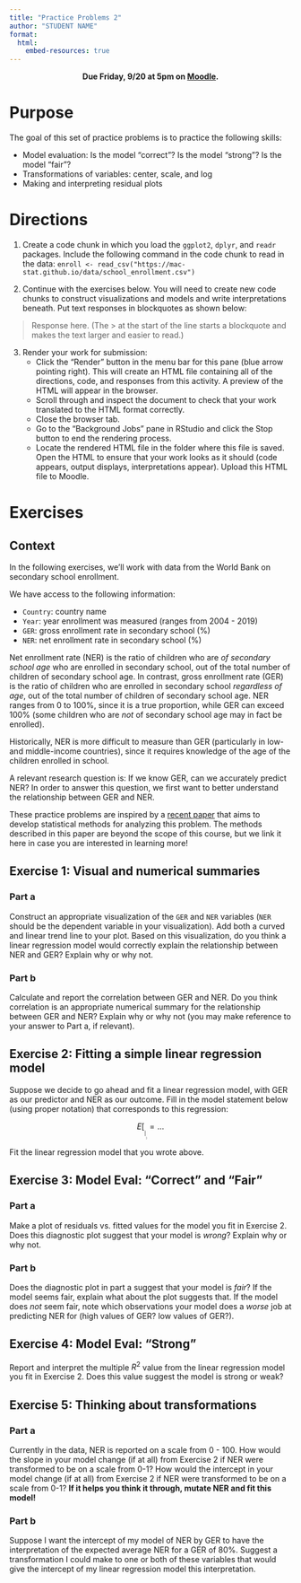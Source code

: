 ```yaml
---
title: "Practice Problems 2"
author: "STUDENT NAME"
format: 
  html:
    embed-resources: true
---
```


<center>
**Due Friday, 9/20 at 5pm on [Moodle](INSERT_LINK_TO_MOODLE_ASSIGNMENT).**
</center>

# Purpose

The goal of this set of practice problems is to practice the following skills:

- Model evaluation: Is the model "correct"? Is the model "strong"? Is the model "fair"?
- Transformations of variables: center, scale, and log
- Making and interpreting residual plots



# Directions

1. Create a code chunk in which you load the `ggplot2`, `dplyr`, and `readr` packages. Include the following command in the code chunk to read in the data: `enroll <- read_csv("https://mac-stat.github.io/data/school_enrollment.csv")`

2. Continue with the exercises below. You will need to create new code chunks to construct visualizations and models and write interpretations beneath. Put text responses in blockquotes as shown below:

> Response here. (The > at the start of the line starts a blockquote and makes the text larger and easier to read.)

3. Render your work for submission:
    - Click the "Render" button in the menu bar for this pane (blue arrow pointing right). This will create an HTML file containing all of the directions, code, and responses from this activity. A preview of the HTML will appear in the browser.
    - Scroll through and inspect the document to check that your work translated to the HTML format correctly.
    - Close the browser tab.
    - Go to the "Background Jobs" pane in RStudio and click the Stop button to end the rendering process.
    - Locate the rendered HTML file in the folder where this file is saved. Open the HTML to ensure that your work looks as it should (code appears, output displays, interpretations appear). Upload this HTML file to Moodle.



# Exercises

## Context

In the following exercises, we'll work with data from the World Bank on secondary school enrollment. 

We have access to the following information:

- `Country`: country name
- `Year`: year enrollment was measured (ranges from 2004 - 2019)
- `GER`: gross enrollment rate in secondary school (%)
- `NER`: net enrollment rate in secondary school (%)

Net enrollment rate (NER) is the ratio of children who are *of secondary school age* who are enrolled in secondary school, out of the total number of children of secondary school age. In contrast, gross enrollment rate (GER) is the ratio of children who are enrolled in secondary school *regardless of age*, out of the total number of children of secondary school age. NER ranges from 0 to 100%, since it is a true proportion, while GER can exceed 100% (some children who are *not* of secondary school age may in fact be enrolled).

Historically, NER is more difficult to measure than GER (particularly in low- and middle-income countries), since it requires knowledge of the age of the children enrolled in school. 

A relevant research question is: If we know GER, can we accurately predict NER? In order to answer this question, we first want to better understand the relationship between GER and NER.



These practice problems are inspired by a [recent paper](https://arxiv.org/pdf/2401.01872) that aims to develop statistical methods for analyzing this problem. The methods described in this paper are beyond the scope of this course, but we link it here in case you are interested in learning more!


## Exercise 1: Visual and numerical summaries

### Part a

Construct an appropriate visualization of the `GER` and `NER` variables (`NER` should be the dependent variable in your visualization). Add both a curved and linear trend line to your plot. Based on this visualization, do you think a linear regression model would correctly explain the relationship between NER and GER? Explain why or why not.

### Part b

Calculate and report the correlation between GER and NER. Do you think correlation is an appropriate numerical summary for the relationship between GER and NER? Explain why or why not (you may make reference to your answer to Part a, if relevant).

## Exercise 2: Fitting a simple linear regression model

Suppose we decide to go ahead and fit a linear regression model, with GER as our predictor and NER as our outcome. Fill in the model statement below (using proper notation) that corresponds to this regression:

$$
E[___ | ___] = ...
$$

Fit the linear regression model that you wrote above.

## Exercise 3: Model Eval: "Correct" and "Fair"

### Part a

Make a plot of residuals vs. fitted values for the model you fit in Exercise 2. Does this diagnostic plot suggest that your model is *wrong*? Explain why or why not.

### Part b

Does the diagnostic plot in part a suggest that your model is *fair*? If the model seems fair, explain what about the plot suggests that. If the model does *not* seem fair, note which observations your model does a *worse* job at predicting NER for (high values of GER? low values of GER?).

## Exercise 4: Model Eval: "Strong"

Report and interpret the multiple $R^2$ value from the linear regression model you fit in Exercise 2. Does this value suggest the model is strong or weak?


## Exercise 5: Thinking about transformations

### Part a

Currently in the data, NER is reported on a scale from 0 - 100. How would the slope in your model change (if at all) from Exercise 2 if NER were transformed to be on a scale from 0-1? How would the intercept in your model change (if at all) from Exercise 2 if NER were transformed to be on a scale from 0-1? **If it helps you think it through, mutate NER and fit this model!**

### Part b

Suppose I want the intercept of my model of NER by GER to have the interpretation of the expected average NER for a GER of 80%. Suggest a transformation I could make to one or both of these variables that would give the intercept of my linear regression model this interpretation.










